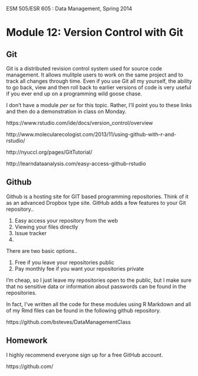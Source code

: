 ESM 505/ESR 605 : Data Management, Spring 2014

Module 12: Version Control with Git 
====================

## Git

Git is a distributed revision control system used for source code management.  It allows mulitple users to work on the same project and to track all changes through time.  Even if you use Git all my yourself, the ability to go back, view and then roll back to earlier versions of code is very useful if you ever end up on a programming wild goose chase.

I don't have a module *per se* for this topic.  Rather, I'll point you to these links and then do a demonstration in class on Monday.

https://www.rstudio.com/ide/docs/version_control/overview

http://www.molecularecologist.com/2013/11/using-github-with-r-and-rstudio/

http://nyuccl.org/pages/GitTutorial/

http://learndataanalysis.com/easy-access-github-rstudio


## Github

Github is a hosting site for GIT based programming repositories.  Think of it as an advanced Dropbox type site.   GitHub adds a few features to your Git repository..

1. Easy access your repository from the web
2. Viewing your files directly
3. Issue tracker
4. 

There are two basic options.. 

1. Free if you leave your repositories public
2. Pay monthly fee if you want your repositories private


I'm cheap, so I just leave my repositories open to the public, but I make sure that no sensitive data or information about passwords can be found in the repositories.

In fact, I've written all the code for these modules using R Markdown and all of my Rmd files can be found in the following github repository.

https://github.com/bsteves/DataManagementClass


## Homework

I highly recommend everyone sign up for a free GitHub account.

https://github.com/


